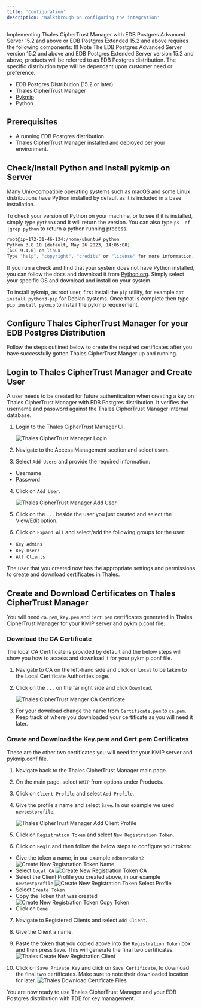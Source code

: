 ```yaml
---
title: 'Configuration'
description: 'Walkthrough on configuring the integration'
---
```


Implementing Thales CipherTrust Manager with EDB Postgres Advanced Server 15.2 and above or EDB Postgres Extended 15.2 and above requires the following components:
!!! Note
    The EDB Postgres Advanced Server version 15.2 and above and EDB Postgres Extended Server version 15.2 and above, products will be referred to as EDB Postgres distribution.  The specific distribution type will be dependant upon customer need or preference.

- EDB Postgres Distribution (15.2 or later)
- Thales CipherTrust Manager
- [Pykmip](https://pypi.org/project/PyKMIP/#files)
- Python  

## Prerequisites

- A running EDB Postgres distribution.
- Thales CipherTrust Manager installed and deployed per your environment.

## Check/Install Python and Install pykmip on Server

Many Unix-compatible operating systems such as macOS and some Linux distributions have Python installed by default as it is included in a base installation.

To check your version of Python on your machine, or to see if it is installed, simply type `python3` and it will return the version.  You can also type `ps -ef |grep python` to return a python running process.
```bash
root@ip-172-31-46-134:/home/ubuntu# python
Python 3.8.10 (default, May 26 2023, 14:05:08) 
[GCC 9.4.0] on linux
Type "help", "copyright", "credits" or "license" for more information.
```
If you run a check and find that your system does not have Python installed, you can follow the docs and download it from [Python.org](https://www.python.org/downloads/).  Simply select your specific OS and download and install on your system.

To install pykmip, as root user, first install the `pip` utility, for example `apt install python3-pip` for Debian systems.  Once that is complete then type `pip install pykmip` to install the pykmip requirement.

## Configure Thales CipherTrust Manager for your EDB Postgres Distribution

Follow the steps outlined below to create the required certificates after you have successfully gotten Thales CipherTrust Manger up and running.


## Login to Thales CipherTrust Manager and Create User
A user needs to be created for future authentication when creating a key on Thales CipherTrust Manager with EDB Postgres distribution.  It verifies the username and password against the Thales CipherTrust Manager internal database.

1. Login to the Thales CipherTrust Manager UI.
    
    ![Thales CipherTrust Manager Login](Images/ThalesCipherTrustLoginScreen.png)

2. Navigate to the Access Management section and select `Users`.

3. Select `Add Users` and provide the required information:
- Username
- Password

4. Click on `Add User`.

    ![Thales CipherTrust Manager Add User](Images/ThalesCipherTrustAddUser.png)

5. Click on the `...` beside the user you just created and select the View/Edit option.

6. Click on `Expand All` and select/add the following groups for the user:
- `Key Admins`
- `Key Users`
- `All Clients`

The user that you created now has the appropriate settings and permissions to create and download certificates in Thales.

## Create and Download Certificates on Thales CipherTrust Manager

You will need `ca.pem`, `key.pem` and `cert.pem` certificates generated in Thales CipherTrust Manager for your KMIP server and pykmip.conf file.

### Download the CA Certificate

The local CA Certificate is provided by default and the below steps will show you how to access and download it for your pykmip.conf file.

1. Navigate to CA on the left-hand side and click on `Local` to be taken to the Local Certificate Authorities page.

2. Click on the `...` on the far right side and click `Download`.

    ![Thales CipherTrust Manger CA Certificate](Images/ThalesCipherTrustCACert.png)

3. For your download change the name from `Certificate.pem` to `ca.pem`.  Keep track of where you downloaded your certificate as you will need it later.

### Create and Download the Key.pem and Cert.pem Certificates

These are the other two certificates you will need for your KMIP server and pykmip.conf file.

1. Navigate back to the Thales CipherTrust Manager main page.

2. On the main page, select `KMIP` from options under Products.

3. Click on `Client Profile` and select `Add Profile`.

4. Give the profile a name and select `Save`.  In our example we used `newtestprofile`.

    ![Thales CipherTrust Manager Add Client Profile](Images/ThalesCipherTrustManagerAddClientProfile.png)

5. Click on `Registration Token` and select `New Registration Token`.

6. Click on `Begin` and then follow the below steps to configure your token:
- Give the token a name, in our example `edbnewtoken2`
    ![Create New Registration Token Name](Images/CreateNewRegistrationTokenName.png)
- Select `local CA`
    ![Create New Registration Token CA](Images/CreateNewRegistrationTokenCA.png)
- Select the Client Profile you created above, in our example `newtestprofile`
    ![Create New Registration Token Select Profile](Images/CreateNewRegistrationTokenSelectProfile.png)
- Select `Create Token`
- Copy the Token that was created
    ![Create New Registration Token Copy Token](Images/CreateNewRegistrationTokenCopyToken.png)
- Click on `Done`

7. Navigate to Registered Clients and select `Add Client`.

8. Give the Client a name.

9. Paste the token that you copied above into the `Registration Token` box and then press `Save`. This will generate the final two certificates.
    ![Thales Create New Registration Client](Images/ThalesRegistrationClient.png) 

10. Click on `Save Private Key` and click on `Save Certificate`, to download the final two certificates.  Make sure to note their downloaded location for later.
    ![Thales Download Certificate Files](Images/ThalesDownloadCerts.png)

You are now ready to use Thales CipherTrust Manager and your EDB Postgres distribution with TDE for key management.